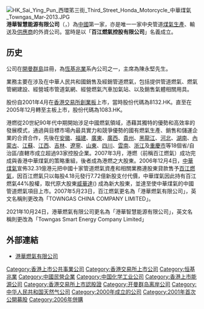 {{Infobox_Company | 
  company_name   = 港華智慧能源有限公司 |
  company_logo   = [[File:Towngas_China_logo.svg|230px]]|
  company_type   = 上市公司（{{sehk|1083}}）|
  company_slogan = |
  foundation     = 2000年 |
  location       = {{HKG}}[[北角|北角]]渣華道363號23樓 |
  industry       = [[天然氣|天然氣]]|
  key_people     = 主席：李家傑|
  num_employees  =  |
  parent         = [[中華煤氣|中華煤氣]]59.39%<br>[[Affinity_Asia_Pacific_Fund|Affinity Asia Pacific Fund]]13.31%|
  subsid =           [[上海燃氣|上海燃氣]]25％|
  products       = [[生產|生產]]、輸配 及[[銷售|銷售]][[煤氣|煤氣]]||
  revenue        = 2020年營業額: 128.3億港元  |
profit = 2020年淨利潤 :14.5億港元 |
  homepage       = [http://www.towngaschina.com/ TowngasChina.com] |
}}
[[File:HK_Sai_Ying_Pun_西環笫三街_Third_Street_Honda_Motorcycle_中華煤氣_Towngas_Mar-2013.JPG|thumb]]
'''港華智慧能源有限公司'''（{{lang-en|'''Towngas Smart Energy Company Limited'''}}，{{sehk|1083}}）為[[中國|中國]]第一家，亦是唯一一家中央管道[[煤氣|煤氣]][[生產|生產]]、輸送及[[供應商|供應商]]的外資公司。當時是以「'''百江燃氣控股有限公司'''」名義成立。

==历史==
公司在[[開曼群島|開曼群島]]註冊，為[[恆基兆業|恆基兆業]]系內公司之一，主席為陳永堅先生。

業務主要在涉及在中華人民共和國銷售及經銷管道燃氣，包括提供管道燃氣、燃氣管網建設、經營城市管道氣網、經營燃氣汽車加氣站、以及銷售氣體相關用具。

股份自2001年4月在[[香港交易所|香港交易所]][[香港創業板|創業板]]上市，當時股份代碼為8132.HK。直至在2005年12月轉至主板上市，股份代碼為1083.HK。

港燃從20世紀90年代中期開始涉足中國燃氣領域，憑藉其獨特的優勢和高效率的發展模式，通過與目標市場內最具實力和競爭優勢的國有燃氣生產、銷售和儲運企業的合資合作，先後在[[安徽|安徽]]、[[福建|福建]]、[[廣東|廣東]]、[[廣西|廣西]]、[[貴州|貴州]]、[[黑龍江|黑龍江]]、[[河北|河北]]、[[湖南|湖南]]、[[內蒙古|內蒙古]]、[[江蘇|江蘇]]、[[江西|江西]]、[[吉林|吉林]]、[[遼寧|遼寧]]、[[山東|山東]]、[[四川|四川]]、[[雲南|雲南]]、[[浙江|浙江]]及[[重慶市|重慶市]]等18個省/自治區/直轄市成立超過93家控股企業。2007年3月，港燃（前稱百江燃氣）成功完成與香港中華煤氣的策略重組，後者成為港燃之大股東。2006年12月4日，[[中華煤氣|中華煤氣]]宣佈32.31億港元把中國十家管道燃氣資產和相關業務連股東貸款售予[[百江燃氣|百江燃氣]]，因百江燃氣只以每股4.18元發行7.72億新股支付代價，中華煤氣因此持有百江燃氣44%股權，取代原大股東[[威華達|威華達]]({{sehk|622}}) 成為新大股東，並達至使中華煤氣的中國管道燃氣項目上市。2007年5月23日，百江燃氣更名為「港華燃氣有限公司」，英文名稱則更改為「TOWNGAS CHINA COMPANY LIMITED」。

2021年10月24日，港華燃氣有限公司更名為「港華智慧能源有限公司」，英文名稱則更改為「Towngas Smart Energy Company Limited」

==外部連結==
*[http://www.towngaschina.com/ 港華燃氣有限公司] {{Wayback|url=http://www.towngaschina.com/ |date=20170425075452 }}

{{恆基兆業地產}}
{{Oil and gas companies of the People's Republic of China}}

[[Category:香港上市公共事業公司|Category:香港上市公共事業公司]]
[[Category:香港交易所上市公司|Category:香港交易所上市公司]]
[[Category:恒基兆業|Category:恒基兆業]]
[[Category:中國民營企業|Category:中國民營企業]]
[[Category:中国化学工业公司|Category:中国化学工业公司]]
[[Category:香港上市能源公司|Category:香港上市能源公司]]
[[Category:香港交易所上市認股證|Category:香港交易所上市認股證]]
[[Category:开曼群岛离岸公司|Category:开曼群岛离岸公司]]
[[Category:中华人民共和国天然气公司|Category:中华人民共和国天然气公司]]
[[Category:2000年成立的公司|Category:2000年成立的公司]]
[[Category:2001年首次公開募股|Category:2001年首次公開募股]]
[[Category:2006年併購|Category:2006年併購]]
